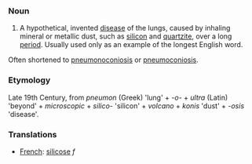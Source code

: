 ===Noun===

# A hypothetical, invented [[disease]] of the lungs, caused by inhaling mineral or metallic dust, such as [[silicon]] and [[quartzite]], over a long [[period]].  Usually used only as an example of the longest English word.

Often shortened to [[pneumonoconiosis]] or [[pneumoconiosis]].

===Etymology===

Late 19th Century, from ''pneumon'' (Greek) 'lung' + ''-o-'' + ''ultra'' (Latin) 'beyond' + ''microscopic'' + ''silico-'' 'silicon' + ''volcano'' + ''konis'' 'dust' + ''-osis'' 'disease'.

===Translations===

*[[French]]: [[silicose]] ''f''